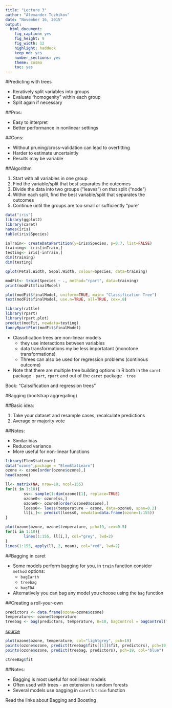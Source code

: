 ```yaml
---
title: "Lecture 3"
author: "Alexander Tuzhikov"
date: "November 16, 2015"
output: 
  html_document: 
    fig_caption: yes
    fig_height: 9
    fig_width: 12
    highlight: haddock
    keep_md: yes
    number_sections: yes
    theme: cosmo
    toc: yes
---
```


#Predicting with trees

* Iteratively split variables into groups
* Evaluate "homogenity" within each group
* Split again if necessary

##Pros:

* Easy to interpret
* Better performance in nonlinear settings

##Cons:

* Without pruning/cross-validation can lead to overfitting
* Harder to estimate uncertaintly
* Results may be variable

##Algorithm

1. Start with all variables in one group
2. Find the variable/split that best separates the outcomes
3. Divide the data into two groups ("leaves") on that split ("node")
4. Within each split, find the best variable/split that separates the outcomes
5. Continue until the groups are too small or sufficiently "pure"

```r
data("iris")
library(ggplot2)
library(caret)
names(iris)
table(iris$Species)

inTrain<- createDataPartition(y=iris$Species, p=0.7, list=FALSE)
training<- iris[inTrain,]
testing<- iris[-inTrain,]
dim(training)
dim(testing)

qplot(Petal.Width, Sepal.Width, colour=Species, data=training)

modFit<- train(Species ~ ., method="rpart", data=training)
print(modFit$finalModel)

plot(modFit$finalModel, uniform=TRUE, main= "Classification Tree")
text(modFit$finalModel, use.n=TRUE, all=TRUE, cex=.8)

library(rattle)
library(rpart)
library(rpart.plot)
predict(modFit, newdata=testing)
fancyRpartPlot(modFit$finalModel)
```

* Classification trees are non-linear models
    * they use interactions between variables
    * data transformations my be less importatant (monotone transformations)
    * Threes can also be used for regression problems (continous outcome)
* Note that there are multiple tree building options in R both in the `caret` package - `part`, `rpart` and out of the `caret` package - `tree`

Book: "Calssification and regression trees"

#Bagging (bootstrap aggregating)

##Basic idea:

1. Take your dataset and resample cases, recalculate predictions
2. Average or majority vote

##Notes:

* Similar bias
* Reduced variance
* More useful for non-linear functions

```r
library(ElemStatLearn)
data("ozone",package = "ElemStatLearn")
ozone <- ozone[order(ozone$ozone),]
head(ozone)

ll<- matrix(NA, nrow=10, ncol=155)
for(i in 1:10){
        ss<- sample(1:dim(ozone)[1], replace=TRUE)
        ozone0<- ozone[ss,]
        ozone0<- ozone0[order(ozone0$ozone),]
        loess0<- loess(temperature ~ ozone, data=ozone0, span=0.2)
        ll[i,]<- predict(loess0, newdata=data.frame(ozone=1:155))
}

plot(ozone$ozone, ozone$temperature, pch=19, cex=0.5)
for(i in 1:10){
        lines(1:155, ll[i,], col="grey", lwd=2)
}
lines(1:155, apply(ll, 2, mean), col="red", lwd=2)
```

##Bagging in caret

* Some models perform bagging for you, in `train` function consider `method` options:
    * `bagEarth`
    * `treebag`
    * `bagFDA`
* Alternatively you can bag any model you choose using the `bag` function

##Creating a roll-your-own

```r
predictors <- data.frame(ozone=ozone$ozone)
temperature<- ozone$temperature
treebag <- bag(predictors, temperature, B=10, bagControl = bagControl(fit=ctreeBag$fit, predict = ctreeBag$pred, aggregate = ctreeBag$aggregate))
```

[source](http://www.inside-r.org/packages/cran/docs/nbBag)

```r
plot(ozone$ozone, temperature, col="lightgrey", pch=19)
points(ozone$ozone, predict(treebag$fits[[1]]$fit, predictors), pch=19, col="red")
points(ozone$ozone, predict(treebag, predictors), pch=19, col="blue")

ctreeBag$fit

```

##Notes:

* Bagging is most useful for nonlinear models
* Often used with trees - an extension is random forests
* Several models use bagging in `caret`'s `train` function

Read the links about Bagging and Boosting